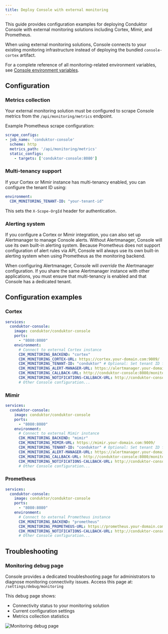 ```yaml
---
title: Deploy Console with external monitoring
---
```


This guide provides configuration examples for deploying Conduktor Console with external monitoring solutions including Cortex, Mimir, and Prometheus.

When using external monitoring solutions, Console connects to your existing monitoring infrastructure instead of deploying the bundled `console-cortex` artifact.

For a complete reference of all monitoring-related environment variables, see [Console environment variables](/guide/conduktor-in-production/deploy-artifacts/deploy-console/env-variables#console-properties-reference).

## Configuration

### Metrics collection

Your external monitoring solution must be configured to scrape Console metrics from the `/api/monitoring/metrics` endpoint.

Example Prometheus scrape configuration:

```yaml
scrape_configs:
- job_name: 'conduktor-console'
  scheme: http
  metrics_path: '/api/monitoring/metrics'
  static_configs:
    - targets: ['conduktor-console:8080']
```

### Multi-tenancy support

If your Cortex or Mimir instance has multi-tenancy enabled, you can configure the tenant ID using:
```yaml
environment:
  CDK_MONITORING_TENANT-ID: "your-tenant-id"
```

This sets the `X-Scope-OrgId` header for authentication.

### Alerting system
If you configure a Cortex or Mimir integration, you can also set up Alertmanager to manage Console alerts. Without Alertmanager, Console will use its own built-in alerting system.
Because Prometheus does not support configuration of alert rules via API, Console will always use its own built-in alerting system when using Prometheus as the monitoring backend.

When configuring Alertmanager, Console will *override* the Alertmanager configuration. If you share the same Alertmanager instance with other applications, you must ensure that multi-tenancy is enabled and that Console has a dedicated tenant.


## Configuration examples

### Cortex

```yaml
services:
  conduktor-console:
    image: conduktor/conduktor-console
    ports:
      - "8080:8080"
    environment:
      # Connect to external Cortex instance
      CDK_MONITORING_BACKEND: "cortex"
      CDK_MONITORING_CORTEX-URL: https://cortex.your-domain.com:9009/
      CDK_MONITORING_TENANT-ID: "conduktor" # Optional: Set tenant ID for multi-tenancy
      CDK_MONITORING_ALERT-MANAGER-URL: https://alertmanager.your-domain.com:9093/
      CDK_MONITORING_CALLBACK-URL: http://conduktor-console:8080/monitoring/api/
      CDK_MONITORING_NOTIFICATIONS-CALLBACK-URL: http://conduktor-console:8080
      # Other Console configuration...
```

### Mimir

```yaml
services:
  conduktor-console:
    image: conduktor/conduktor-console
    ports:
      - "8080:8080"
    environment:
      # Connect to external Mimir instance
      CDK_MONITORING_BACKEND: "mimir"
      CDK_MONITORING_MIMIR-URL: https://mimir.your-domain.com:9009/
      CDK_MONITORING_TENANT-ID: "conduktor" # Optional: Set tenant ID for multi-tenancy
      CDK_MONITORING_ALERT-MANAGER-URL: https://alertmanager.your-domain.com:9093/
      CDK_MONITORING_CALLBACK-URL: http://conduktor-console:8080/monitoring/api/
      CDK_MONITORING_NOTIFICATIONS-CALLBACK-URL: http://conduktor-console:8080
      # Other Console configuration...
```

### Prometheus

```yaml
services:
  conduktor-console:
    image: conduktor/conduktor-console
    ports:
      - "8080:8080"
    environment:
      # Connect to external Prometheus instance
      CDK_MONITORING_BACKEND: "prometheus"
      CDK_MONITORING_PROMETHEUS-URL: https://prometheus.your-domain.com:9090/
      CDK_MONITORING_NOTIFICATIONS-CALLBACK-URL: http://conduktor-console:8080
      # Other Console configuration...
```

## Troubleshooting

### Monitoring debug page

Console provides a dedicated troubleshooting page for administrators to diagnose monitoring connectivity issues. Access this page at: `/settings/debug/monitoring`

This debug page shows:
- Connectivity status to your monitoring solution
- Current configuration settings
- Metrics collection statistics

![Monitoring debug page](/images/monitoring-debug-page.png)
